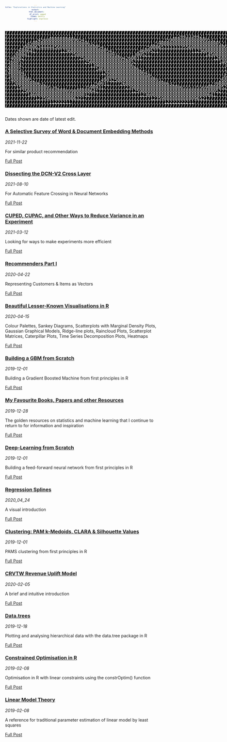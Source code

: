 ```yaml
---
title: "Explorations in Statistics and Machine Learning"
output:
  html_document:
    df_print: paged
    theme: darkly
    highlight: espresso
---
```


<!---
article entries will follow this format:
<article>
<h3><a href=""> </a></h3>
<div class="summary">
<span><i class="fa fa-calendar"></i> _date_</span>
<p> ...</p>
<a class="btn btn-outline-primary btn-sm" href="">Full Post</a>
</div>
</article>
--->

<style type="text/css">
@import url("https://fonts.googleapis.com/css?family=Inconsolata|Roboto+Mono|Ubuntu+Mono|Cutive+Mono");
pre{
display: inline-block;
font-size: 7px;
text-align: center;
font-family: Ubuntu Mono, monospace !important;
text-rendering: optimizeSpeed;
}
</style>
<pre style="font-size: 15px; font-family: &quot;Ubuntu Mono&quot;; background-color: rgb(0,0,0); color: rgb(255,255,255); line-height: 12px;">77777777777777777777777777777777777777777777777777777777777777777777777777777777777777
77777777777777771222222117777777777777777777777777777777777771224433344217777777777777
77777777771245608888888809654177777777777777777777777777123590888888888809532177777777
77777771450888888888888888888063217777777777777777777125988888888888888888888052177777
77777139880634444456088888888888805417777777777777725080653333333556088888888888627777
77772688641777777777123688888888888805417777777714609521777777777777112368888888803777
77720804177777777777777725088888888888893277771300521777777777777777777771450888888477
77408027777777777777777777725088888888888894260031777777777777777777777777771268888017
71688577777777777777777777777250888888888888885277777777777777777777777777777714088827
72888477777777777777777777777771398888888888886277777777777777777777777777777777388847
74888577777777777777777777777777714688888888888862177777777777777777777777777777108827
74888047777777777777777777777777777126888888888888641777777777777777777777777777288017
71088885177777777777777777777777777716888888888888880527777777777777777777777771688377
77408888052777777777777777777777771490325088888888888889327777777777777777777726885177
77720888888063277777777777777771250931777726888888888888880632177777777777123988031777
77771508888888895342117777112359893177777777239888888888888888806555335569088805277777
77777725088888888888800990088886417777777777771259888888888888888888888888880527777777
77777777146088888888888888880327777777777777777771236088888888888888888880641777777777
77777777777123590888888806321777777777777777777777777123598888888888096521777777777777
77777777777777771122221177777777777777777777777777777777771222222221177777777777777777
77777777777777777777777777777777777777777777777777777777777777777777777777777777777777</pre>

Dates shown are date of latest edit.

<article>
<h3><a href="document_similarity_recommenders.html">A Selective Survey of Word & Document Embedding Methods</a></h3>
<div class="summary">
<span><i class="fa fa-calendar"></i> _2021-11-22_</span>
<p>For similar product recommendation</p>
<a class="btn btn-outline-primary btn-sm" href="document_similarity_recommenders.html" role="button">Full Post</a>
</div>
</article>

<article>
<h3><a href="dcn_v2_cross_layer_investigation.html">Dissecting the DCN-V2 Cross Layer</a></h3>
<div class="summary">
<span><i class="fa fa-calendar"></i> _2021-08-10_</span>
<p>For Automatic Feature Crossing in Neural Networks</p>
<a class="btn btn-outline-primary btn-sm" href="dcn_v2_cross_layer_investigation.html" role="button">Full Post</a>
</div>
</article>

<article>
<h3><a href="cuped_cupac_and_other_variance_reduction_techniques.html">CUPED, CUPAC, and Other Ways to Reduce Variance in an Experiment</a></h3>
<div class="summary">
<span><i class="fa fa-calendar"></i> _2021-03-12_</span>
<p>Looking for ways to make experiments more efficient</p>
<a class="btn btn-outline-primary btn-sm" href="cuped_cupac_and_other_variance_reduction_techniques.html" role="button">Full Post</a>
</div>
</article>

<article>
<h3><a href="recommenders_part1_vectors.html">Recommenders Part I</a></h3>
<div class="summary">
<span><i class="fa fa-calendar"></i> _2020-04-22_</span>
<p>Representing Customers & Items as Vectors</p>
<a class="btn btn-outline-primary btn-sm" href="recommenders_part1_vectors.html" role="button">Full Post</a>
</div>
</article>

<article>
<h3><a href="nice_R_visualisations.html">Beautiful Lesser-Known Visualisations in R</a></h3>
<div class="summary">
<span><i class="fa fa-calendar"></i> _2020-04-15_</span>
<p>Colour Palettes, Sankey Diagrams, Scatterplots with Marginal Density Plots, Gaussian Graphical Models, Ridge-line plots, Raincloud Plots, Scatterplot Matrices, Caterpillar Plots, Time Series Decomposition Plots, Heatmaps</p>
<a class="btn btn-outline-primary btn-sm" href="nice_R_visualisations.html" role="button">Full Post</a>
</div>
</article>

<article>
<h3><a href="gbm_from_scratch_8020.html">Building a GBM from Scratch</a></h3>
<div class="summary">
<span><i class="fa fa-calendar"></i> _2019-12-01_</span>
<p>Building a Gradient Boosted Machine from first principles in R</p>
<a class="btn btn-outline-primary btn-sm" href="gbm_from_scratch_8020.html" role="button">Full Post</a>
</div>
</article>

<article>
<h3><a href="good_books_and_papers.html">My Favourite Books, Papers and other Resources</a></h3>
<div class="summary">
<span><i class="fa fa-calendar"></i> _2019-12-28_</span>
<p>The golden resources on statistics and machine learning that I continue to return to for information and inspiration</p>
<a class="btn btn-outline-primary btn-sm" href="good_books_and_papers.html" role="button">Full Post</a>
</div>
</article>

<article>
<h3><a href="neural_net_from_scratch.html">Deep-Learning from Scratch</a></h3>
<div class="summary">
<span><i class="fa fa-calendar"></i> _2019-12-01_</span>
<p>Building a feed-forward neural network from first principles in R</p>
<a class="btn btn-outline-primary btn-sm" href="neural_net_from_scratch.html" role="button">Full Post</a>
</div>
</article>

<article>
<h3><a href="visual_intro_to_splines.html">Regression Splines</a></h3>
<div class="summary">
<span><i class="fa fa-calendar"></i> _2020_04_24_</span>
<p> A visual introduction </p>
<a class="btn btn-outline-primary btn-sm" href="visual_intro_to_splines.html">Full Post</a>
</div>
</article>

<article>
<h3><a href="PAMS_and_SILHOUETTE_by_hand.html">Clustering: PAM k-Medoids, CLARA & Silhouette Values</a></h3>
<div class="summary">
<span><i class="fa fa-calendar"></i> _2019-12-01_</span>
<p>PAMS clustering from first principles in R</p>
<a class="btn btn-outline-primary btn-sm" href="PAMS_and_SILHOUETTE_by_hand.html" role="button">Full Post</a>
</div>
</article>

<article>
<h3><a href="intuition_for_CRVTW_uplift_model.html">CRVTW Revenue Uplift Model</a></h3>
<div class="summary">
<span><i class="fa fa-calendar"></i> _2020-02-05_</span>
<p>A brief and intuitive introduction</p>
<a class="btn btn-outline-primary btn-sm" href="intuition_for_CRVTW_uplift_model.html" role="button">Full Post</a>
</div>
</article>

<article>
<h3><a href="data_tree_checkout.html">Data.trees</a></h3>
<div class="summary">
<span><i class="fa fa-calendar"></i> _2019-12-18_</span>
<p>Plotting and analysing hierarchical data with the data.tree package in R</p>
<a class="btn btn-outline-primary btn-sm" href="data_tree_checkout.html" role="button">Full Post</a>
</div>
</article>

<article>
<h3><a href="constrOptim.html">Constrained Optimisation in R</a></h3>
<div class="summary">
<span><i class="fa fa-calendar"></i> _2019-02-08_</span>
<p>Optimisation in R with linear constraints using the constrOptim() function</p>
<a class="btn btn-outline-primary btn-sm" href="constrOptim.html" role="button">Full Post</a>
</div>
</article>

<article>
<h3><a href="OLS_theory.html">Linear Model Theory</a></h3>
<div class="summary">
<span><i class="fa fa-calendar"></i> _2019-02-08_</span>
<p>A reference for traditional parameter estimation of linear model by least squares</p>
<a class="btn btn-outline-primary btn-sm" href="OLS_theory.html" role="button">Full Post</a>
</div>
</article>
